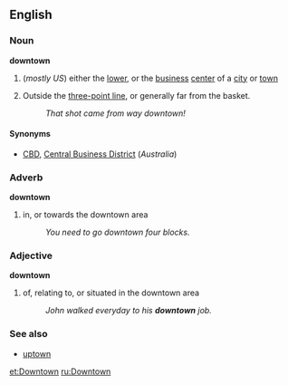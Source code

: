==English==
===Noun===
'''downtown'''

#(''mostly US'') either the [[lower]], or the [[business]] [[center]] of a [[city]] or [[town]]
# {{hoops}} Outside the [[three-point line]], or generally far from the basket.
#: ''That shot came from way downtown!''

====Synonyms====
*[[CBD]], [[Central Business District]] (''Australia'')

===Adverb===
'''downtown'''
# in, or towards the downtown area
#: ''You need to go downtown four blocks.''

===Adjective===
'''downtown'''
# of, relating to, or situated in the downtown area 
#:''John walked everyday to his '''downtown''' job.''
===See also===
*[[uptown]]

[[et:Downtown]]
[[ru:Downtown]]